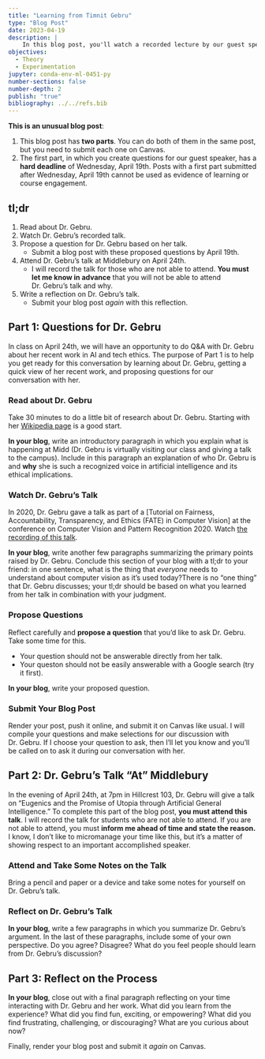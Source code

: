 ```yaml
---
title: "Learning from Timnit Gebru"
type: "Blog Post"
date: 2023-04-19
description: |
    In this blog post, you'll watch a recorded lecture by our guest speaker Dr. Timnit Gebru, propose some questions for her in our conversation, and reflect on her broad talk to the Middlebury campus. 
objectives: 
  - Theory
  - Experimentation
jupyter: conda-env-ml-0451-py
number-sections: false
number-depth: 2
publish: "true"
bibliography: ../../refs.bib
---
```


::: {.callout-note}

**This is an unusual blog post**: 

1. This blog post has **two parts**. You can do both of them in the same post, but you need to submit each one on Canvas. 
2. The first part, in which you create questions for our guest speaker, has a **hard deadline** of Wednesday, April 19th. Posts with a first part submitted after Wednesday, April 19th cannot be used as evidence of learning or course engagement. 

:::

## tl;dr

1. Read about Dr. Gebru. 
2. Watch Dr. Gebru's recorded talk. 
3. Propose a question for Dr. Gebru based on her talk.
    - Submit a blog post with these proposed questions by April 19th. 
4. Attend Dr. Gebru's talk at Middlebury on April 24th.
    - I will record the talk for those who are not able to attend. **You must let me know in advance** that you will not be able to attend Dr. Gebru's talk and why. 
5. Write a reflection on Dr. Gebru's talk. 
    - Submit your blog post *again* with this reflection. 

## Part 1: Questions for Dr. Gebru

In class on April 24th, we will have an opportunity to do Q&A with Dr. Gebru about her recent work in AI and tech ethics. The purpose of Part 1 is to help you get ready for this conversation by learning about Dr. Gebru, getting a quick view of her recent work, and proposing questions for our conversation with her. 

### Read about Dr. Gebru

Take 30 minutes to do a little bit of research about Dr. Gebru. Starting with her [Wikipedia page](https://en.wikipedia.org/wiki/Timnit_Gebru) is a good start. 

**In your blog**, write an introductory paragraph in which you explain what is happening at Midd (Dr. Gebru is virtually visiting our class and giving a talk to the campus). Include in this paragraph an explanation of who Dr. Gebru is and **why** she is such a recognized voice in artificial intelligence and its ethical implications. 

### Watch Dr. Gebru's Talk 

In 2020, Dr. Gebru gave a talk as part of a [Tutorial on Fairness, Accountability, Transparency, and Ethics (FATE) in Computer Vision] at the conference on Computer Vision and Pattern Recognition 2020. Watch [the recording of this talk](https://www.youtube.com/watch?v=0sBE5OyD7fk&t=802s). 

**In your blog**, write another few paragraphs summarizing the primary points raised by Dr. Gebru. Conclude this section of your blog with a tl;dr to your friend: in one sentence, what is the thing that *everyone* needs to understand about computer vision as it's used today?[There is no "one thing" that Dr. Gebru discusses; your tl;dr should be based on what you learned from her talk in combination with your judgment.]{.aside} 

### Propose Questions

Reflect carefully and **propose a question** that you'd like to ask Dr. Gebru. Take some time for this. 

- Your question should not be answerable directly from her talk. 
- Your queston should not be easily answerable with a Google search (try it first). 

**In your blog**, write your proposed question. 

### Submit Your Blog Post

Render your post, push it online, and submit it on Canvas like usual. I will compile your questions and make selections for our discussion with Dr. Gebru. If I choose your question to ask, then I'll let you know and you'll be called on to ask it during our conversation with her. 

## Part 2: Dr. Gebru's Talk "At" Middlebury

In the evening of April 24th, at 7pm in Hillcrest 103, Dr. Gebru will give a talk on "Eugenics and the Promise of Utopia through Artificial General Intelligence." To complete this part of the blog post, **you must attend this talk**. I will record the talk for students who are not able to attend. If you are not able to attend, you must **inform me ahead of time and state the reason.** [I know, I don't like to micromanage your time like this, but it's a matter of showing respect to an important accomplished speaker.]{.aside}

### Attend and Take Some Notes on the Talk

Bring a pencil and paper or a device and take some notes for yourself on Dr. Gebru's talk. 

### Reflect on Dr. Gebru's Talk

**In your blog**, write a few paragraphs in which you summarize Dr. Gebru's argument. In the last of these paragraphs, include some of your own perspective. Do you agree? Disagree? What do you feel people should learn from Dr. Gebru's discussion? 

## Part 3: Reflect on the Process

**In your blog**, close out with a final paragraph reflecting on your time interacting with Dr. Gebru and her work. What did you learn from the experience? What did you find fun, exciting, or empowering? What did you find frustrating, challenging, or discouraging? What are you curious about now? 

Finally, render your blog post and submit it *again* on Canvas. 